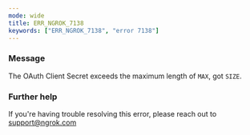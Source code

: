 ```yaml
---
mode: wide
title: ERR_NGROK_7138
keywords: ["ERR_NGROK_7138", "error 7138"]
---
```



### Message

The OAuth Client Secret exceeds the maximum length of `MAX`, got `SIZE`.

<ErrorDetails />

### Further help

If you're having trouble resolving this error, please reach out to [support@ngrok.com](mailto:support@ngrok.com?subject=Help%20with%20ERR_NGROK_7138)
